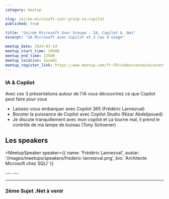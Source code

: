```yaml
---
category: meetup

slug: soiree-microsoft-user-group-ia-copilot
published: true

title: 'Soirée Microsoft User Groupe - IA, Copilot & .Net'
excerpt: "IA Microsoft avec Copilot et 3 cas d'usage"

meetup_date: 2024-03-14
meetup_start_time: 19h00
meetup_end_time: 22h00
meetup_location: Zone01
meetup_register_link: https://www.meetup.com/fr-FR/codeursenseine/events/299456770
---
```


### IA & Copilot

Avec ces 3 présentations autour de l'IA vous découvrirez ce que Copilot peut faire pour vous

- Laissez-vous embarquer avec Copilot 365 (Frédéric Lannezval)
- Booster la puissance de Copilot avec Copilot Studio (Nizar Abdeljaoued)
- Je discute tranquillement avec mon copilot et ça tourne mal, il prend le contrôle de ma lampe de bureau (Tony Schoener)


## Les speakers

<MeetupSpeaker
  speaker={{
    name: 'Frédéric Lannezval',
    avatar: '/images/meetups/speakers/frederic-lannezval.png',
    bio: 'Architecte Microsoft chez SQLI'
  }}
>
</MeetupSpeaker>
---
<MeetupSpeaker
  speaker={{
    name: 'Tony Schoener',
    avatar: '/images/meetups/speakers/tony-schoener.png',
    bio: 'Architecte technique chez SQLI'
  }}
>
</MeetupSpeaker>
---
<MeetupSpeaker
  speaker={{
    name: 'Nizar Abdeljaoued',
    avatar: '/images/meetups/speakers/nizar-abdeljaoued.png',
    bio: 'Architecte Microsoft, je suis également directeur du pôle Digital Workplace chez SQLI'
  }}
>

</MeetupSpeaker>


---

### 2ème Sujet .Net à venir 